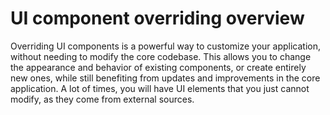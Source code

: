 # UI component overriding overview


Overriding UI components is a powerful way to customize your application, without needing to modify the core codebase. This allows you to change the appearance and behavior of existing components, or create entirely new ones, while still benefiting from updates and improvements in the core application.
A lot of times, you will have UI elements that you just cannot modify, as they come from external sources.